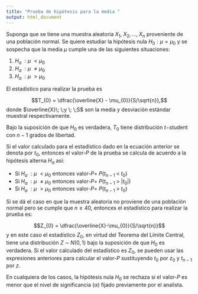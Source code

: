 ```yaml
---
title: "Prueba de hipótesis para la media "
output: html_document
---
```

Suponga que se tiene una muestra aleatoria $X_{1}, \;X_{2},..., \;X_{n}$ proveniente de una población normal. Se quiere estudiar la hipótesis nula $H_{0} : \mu = \mu_{0}$ y se sospecha que la media $\mu$ cumple una de las siguientes situaciones:


1. $H_{a} \;: \mu \ < \mu_{0}$
2. $H_{a} \;: \mu \ \neq \mu_{0}$
3. $H_{a} \;: \mu \ > \mu_{0}$


El estadístico para realizar la prueba es

$$T_{0} = \dfrac{\overline{X} - \mu_{0}}{S/\sqrt{n}},$$
donde $\overline{X}\; \;y \; \;S$ son la media y desviación estándar muestral respectivamente.

Bajo la suposición de que $H_{0}$ es verdadera, $T_{0}$ tiene distribución $t-$student con $n\;-\;1$ grados de libertad.

Si el valor calculado para el estadístico dado en la ecuación anterior se denota por $t_{0}$, entonces el valor-$P$ de la prueba se calcula de acuerdo a la hipótesis alterna $H_{a}$ así:


* Si $H_{a} \;: \mu \ < \mu_{0}$ entonces valor-$P$= $P(t_{n-1} \;<\;t_{0})$  
* Si $H_{a} \;: \mu \ \neq \mu_{0}$ entonces valor-$P$= $P(t_{n-1} \;>\;|t_{0}|)$  
* Si $H_{a} \;: \mu \ > \mu_{0}$ entonces valor-$P$= $P(t_{n-1} \;>\;t_{0})$  
 
Si se dá el caso en que la muestra aleatoria no proviene de una población normal pero se cumple que $n\geq 40$, entonces el estadístico para realizar la prueba es:

$$Z_{0} = \dfrac{\overline{X}-\mu_{0}}{S/\sqrt{n}}$$
y en este caso el estadístico $Z_{0}$, en virtud del Teorema del Límite Central, tiene una distribución $Z\;\sim\;N(0,1)$ bajo la suposición de que  $H_{0}$ es verdadera. Si el valor calculado del estadístico es  $Z_{0}$, se pueden usar las expresiones anteriores para calcular el valor-$P$ sustituyendo $t_{0}$ por $z_{0}$ y $t_{n-1}$ por $z$.

En cualquiera de los casos, la hipótesis nula $H_{0}$ se rechaza si el valor-$P$ es menor que el nivel de significancia $(\alpha)$ fijado previamente por el analista.

